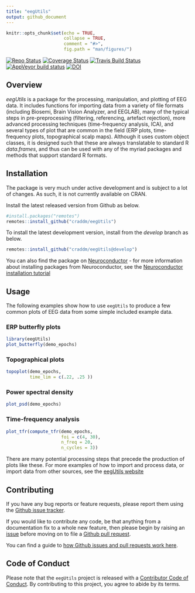 ```yaml
---
title: "eegUtils"
output: github_document
---
```


```r
knitr::opts_chunk$set(echo = TRUE,
                      collapse = TRUE,
                      comment = "#>",
                      fig.path = "man/figures/")
```

[![Repo Status](http://www.repostatus.org/badges/latest/wip.svg)](http://www.repostatus.org/#wip)
[![Coverage Status](https://img.shields.io/codecov/c/github/craddm/eegUtils/master.svg)](https://codecov.io/github/craddm/eegUtils?branch=master) 
[![Travis Build Status](https://travis-ci.org/craddm/eegUtils.svg?branch=master)](https://travis-ci.org/craddm/eegUtils) 
[![AppVeyor build status](https://ci.appveyor.com/api/projects/status/github/craddm/eegUtils?branch=master&svg=true)](https://ci.appveyor.com/project/craddm/eegUtils)
[![DOI](https://zenodo.org/badge/85406871.svg)](https://zenodo.org/badge/latestdoi/85406871)

## Overview

*eegUtils* is a package for the processing, manipulation, and plotting of EEG data. It includes functions for importing data from a variety of file formats (including Biosemi, Brain Vision Analyzer, and EEGLAB), many of the typical steps in pre-preprocessing (filtering, referencing, artefact rejection), more advanced processing techniques (time-frequency analysis, ICA), and several types of plot that are common in the field (ERP plots, time-frequency plots, topographical scalp maps). Although it uses custom object classes, it is designed such that these are always translatable to standard R *data.frames*, and thus can be used with any of the myriad packages and methods that support standard R formats.

## Installation

The package is very much under active development and is subject to a lot of changes. As such, it is not currently available on CRAN. 

Install the latest released version from Github as below.

```r
#install.packages("remotes")
remotes::install_github("craddm/eegUtils")
```

To install the latest development version, install from the *develop* branch as below.

```r
remotes::install_github("craddm/eegUtils@develop")
```

You can also find the package on [Neuroconductor](https://neuroconductor.org) - for more information about installing packages from Neuroconductor, see the [Neuroconductor installation tutorial](https://neuroconductor.org/tutorials/install)

## Usage

The following examples show how to use `eegUtils` to produce a few common plots of EEG data from some simple included example data.

### ERP butterfly plots

```r
library(eegUtils)
plot_butterfly(demo_epochs)
```

### Topographical plots
```r
topoplot(demo_epochs, 
         time_lim = c(.22, .25 ))
```

### Power spectral density

```r
plot_psd(demo_epochs)
```

### Time-frequency analysis

```r
plot_tfr(compute_tfr(demo_epochs,
                     foi = c(4, 30),
                     n_freq = 20,
                     n_cycles = 3))
```

There are many potential processing steps that precede the production of plots like these. For more examples of how to import and process data, or import data from other sources, see the [eegUtils website](https://craddm.github.io/eegUtils)

## Contributing

If you have any bug reports or feature requests, please report them using the [Github issue tracker](https://github.com/craddm/eegUtils/issues).

If you would like to contribute any code, be that anything from a documentation fix to a whole new feature, then please begin by raising an [issue](https://github.com/craddm/eegUtils/issues) before moving on to file a [Github pull request](https://github.com/craddm/eegUtils/pulls).

You can find a guide to [how Github issues and pull requests work here](https://help.github.com/en/github/collaborating-with-issues-and-pull-requests/about-pull-requests).

## Code of Conduct

Please note that the `eegUtils` project is released with a
[Contributor Code of Conduct](CODE_OF_CONDUCT.md).
By contributing to this project, you agree to abide by its terms.
